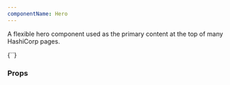 ```yaml
---
componentName: Hero
---
```


A flexible hero component used as the primary content at the top of many HashiCorp pages.

<LiveComponent>
{`<Hero />`}
</LiveComponent>

<UsageDetails packageJson={packageJson} />

### Props

<PropsTable props={componentProps} />
